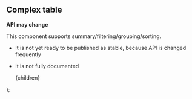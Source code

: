 
## Complex table

**<FcHighPriority /> API may change <FcHighPriority />**

This component supports summary/filtering/grouping/sorting.

-   It is not yet ready to be published as stable, because API is changed frequently
-   It is not fully documented

    <VirtualLayout>
        <MdxWrapper>
            <CommonHead title="Docs: Complex table" />
            {children}
        </MdxWrapper>
    </VirtualLayout>
);
